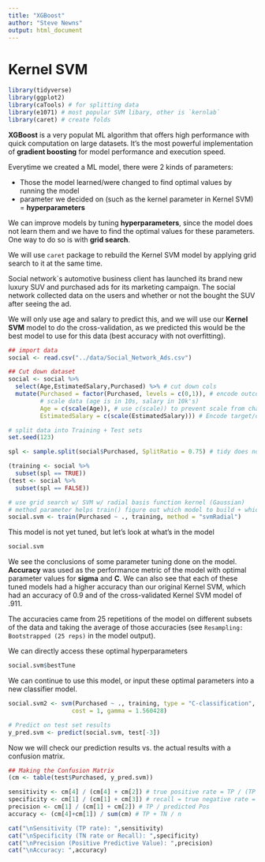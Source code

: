 ```yaml
---
title: "XGBoost"
author: "Steve Newns"
output: html_document
---
```


# Kernel SVM

```r
library(tidyverse)
library(ggplot2)
library(caTools) # for splitting data
library(e1071) # most popular SVM libary, other is `kernlab`
library(caret) # create folds
```


**XGBoost** is a very populat ML algorithm that offers high performance with quick computation on large datasets. It's the most powerful implementation of **gradient boosting** for model performance and execution speed.

Everytime we created a ML model, there were 2 kinds of parameters:
<ul>
<li> Those the model learned/were changed to find optimal values by running the model </li>
<li> parameter we decided on (such as the kernel parameter in Kernel SVM) = **hyperparameters** </li>
</ul>

We can improve models by tuning **hyperparameters**, since the model does not learn them and we have to find the optimal values for these parameters. One way to do so is with **grid search**. 

We will use `caret` package to rebuild the Kernel SVM model by applying grid search to it at the same time.

Social network`s automotive business client has launched its brand new luxury SUV and purchased ads for its marketing campaign. The social network collected data on the users and whether or not the bought the SUV after seeing the ad.

We will only use age and salary to predict this, and we will use our **Kernel SVM** model to do the cross-validation, as we predicted this would be the best model to use for this data (best accuracy with not overfitting).

```r
## import data 
social <- read.csv("../data/Social_Network_Ads.csv")

## Cut down dataset
social <- social %>%
  select(Age,EstimatedSalary,Purchased) %>% # cut down cols
  mutate(Purchased = factor(Purchased, levels = c(0,1)), # encode outcome
         # scale data (age is in 10s, salary in 10k's)
         Age = c(scale(Age)), # use c(scale)) to prevent scale from changing class of the column
         EstimatedSalary = c(scale(EstimatedSalary))) # Encode target/outcome variable as fact

# split data into Training + Test sets
set.seed(123)

spl <- sample.split(social$Purchased, SplitRatio = 0.75) # tidy does not work here

(training <- social %>%
  subset(spl == TRUE))
(test <- social %>%
  subset(spl == FALSE))
```
 
```r
# use grid search w/ SVM w/ radial basis function kernel (Gaussian)
# method parameter helps train() figure out which model to build + which model to tune
social.svm <- train(Purchased ~ ., training, method = "svmRadial")
```

This model is not yet tuned, but let's look at what's in the model

```r
social.svm
```

We see the conclusions of some parameter tuning done on the model. **Accuracy** was used as the performance metric of the model with optimal parameter values for **sigma** and **C**. We can also see that each of these tuned models had a higher accuracy than our original Kernel SVM, which had an accuracy of 0.9 and of the cross-validated Kernel SVM model of .911.

The accuracies came from 25 repetitions of the model on different subsets of the data and taking the average of those accuracies (see `Resampling: Bootstrapped (25 reps)` in the model output).

We can directly access these optimal hyperparameters
```r
social.svm$bestTune
```

We can continue to use this model, or input these optimal parameters into a new classifier model.

```r
social.svm2 <- svm(Purchased ~ ., training, type = "C-classification", kernel = "radial", 
                  cost = 1, gamma = 1.560428)

# Predict on test set results
y_pred.svm <- predict(social.svm, test[-3])
```

Now we will check our prediction results vs. the actual results with a confusion matrix.
```r
## Making the Confusion Matrix
(cm <- table(test$Purchased, y_pred.svm))

sensitivity <- cm[4] / (cm[4] + cm[2]) # true positive rate = TP / (TP + FN)
specificity <- cm[1] / (cm[1] + cm[3]) # recall = true negative rate = TN / (TN + FP)
precision <- cm[1] / (cm[1] + cm[2]) # TP / predicted Pos
accuracy <- (cm[4]+cm[1]) / sum(cm) # TP + TN / n

cat("\nSensitivity (TP rate): ",sensitivity)
cat("\nSpecificity (TN rate or Recall): ",specificity)
cat("\nPrecision (Positive Predictive Value): ",precision)
cat("\nAccuracy: ",accuracy)
```